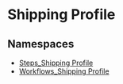 
# Shipping Profile

## Namespaces

- [Steps\_Shipping Profile](../core_flows.Steps_Shipping_Profile/page.mdx)
- [Workflows\_Shipping Profile](../core_flows.Workflows_Shipping_Profile/page.mdx)

